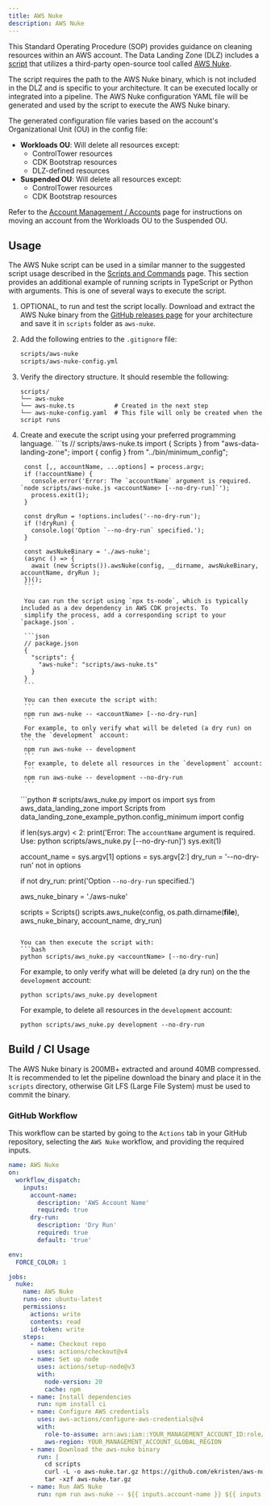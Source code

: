 ```yaml
---
title: AWS Nuke
description: AWS Nuke
---
```


This Standard Operating Procedure (SOP) provides guidance on cleaning resources within an AWS account. The Data Landing
Zone (DLZ) includes a [script](/reference/scripts-commands#available-scripts) that utilizes a third-party open-source
tool called [AWS Nuke](https://github.com/ekristen/aws-nuke).

The script requires the path to the AWS Nuke binary, which is not included in the DLZ and is specific to your
architecture. It can be executed locally or integrated into a pipeline. The AWS Nuke configuration YAML file will be
generated and used by the script to execute the AWS Nuke binary.

The generated configuration file varies based on the account's Organizational Unit (OU) in the config file:
- **Workloads OU**: Will delete all resources except:
    - ControlTower resources
    - CDK Bootstrap resources
    - DLZ-defined resources
- **Suspended OU**: Will delete all resources except:
    - ControlTower resources
    - CDK Bootstrap resources

Refer to the [Account Management / Accounts](/components/account-management/accounts#suspended-ou) page for instructions
on moving an account from the Workloads OU to the Suspended OU.

## Usage

The AWS Nuke script can be used in a similar manner to the suggested script usage described in the
[Scripts and Commands](/reference/scripts-commands) page. This section provides an additional example of running
scripts in TypeScript or Python with arguments. This is one of several ways to execute the script.

1. OPTIONAL, to run and test the script locally. Download and extract the AWS Nuke binary from the
[GitHub releases page](https://github.com/ekristen/aws-nuke/releases) for your architecture and
save it in `scripts` folder as `aws-nuke`.
2. Add the following entries to the `.gitignore` file:
    ```bash
    scripts/aws-nuke
    scripts/aws-nuke-config.yml
    ```
3. Verify the directory structure. It should resemble the following:
    ```
    scripts/
    └── aws-nuke
    └── aws-nuke.ts           # Created in the next step
    └── aws-nuke-config.yaml  # This file will only be created when the script runs
    ```
4. Create and execute the script using your preferred programming language.
    <DualCode>
      <Fragment slot="ts">
        ```ts
        // scripts/aws-nuke.ts
        import { Scripts } from "aws-data-landing-zone";
        import { config } from "../bin/minimum_config";

        const [,, accountName, ...options] = process.argv;
        if (!accountName) {
          console.error('Error: The `accountName` argument is required. `node scripts/aws-nuke.js <accountName> [--no-dry-run]`');
          process.exit(1);
        }

        const dryRun = !options.includes('--no-dry-run');
        if (!dryRun) {
          console.log('Option `--no-dry-run` specified.');
        }

        const awsNukeBinary = './aws-nuke';
        (async () => {
          await (new Scripts()).awsNuke(config, __dirname, awsNukeBinary, accountName, dryRun );
        })();
        ```

        You can run the script using `npx ts-node`, which is typically included as a dev dependency in AWS CDK projects. To
        simplify the process, add a corresponding script to your `package.json`.

        ```json
        // package.json
        {
          "scripts": {
            "aws-nuke": "scripts/aws-nuke.ts"
          }
        }
        ```

        You can then execute the script with:
        ```
        npm run aws-nuke -- <accountName> [--no-dry-run]
        ```
        For example, to only verify what will be deleted (a dry run) on the the `development` account:
        ```
        npm run aws-nuke -- development
        ```
        For example, to delete all resources in the `development` account:
        ```
        npm run aws-nuke -- development --no-dry-run
        ```

      </Fragment>
      <Fragment slot="python">
      ```python
      # scripts/aws_nuke.py
      import os
      import sys
      from aws_data_landing_zone import Scripts
      from data_landing_zone_example_python.config_minimum import config

      if len(sys.argv) < 2:
          print('Error: The `accountName` argument is required. Use: python scripts/aws_nuke.py <accountName> [--no-dry-run]')
          sys.exit(1)

      account_name = sys.argv[1]
      options = sys.argv[2:]
      dry_run = '--no-dry-run' not in options

      if not dry_run:
          print('Option `--no-dry-run` specified.')

      aws_nuke_binary = './aws-nuke'

      scripts = Scripts()
      scripts.aws_nuke(config, os.path.dirname(__file__), aws_nuke_binary, account_name, dry_run)
      ```

      You can then execute the script with:
      ```bash
      python scripts/aws_nuke.py <accountName> [--no-dry-run]
      ```
      For example, to only verify what will be deleted (a dry run) on the the `development` account:
      ```
      python scripts/aws_nuke.py development
      ```
      For example, to delete all resources in the `development` account:
      ```
      python scripts/aws_nuke.py development --no-dry-run
      ```
      </Fragment>
    </DualCode>

## Build / CI Usage

The AWS Nuke binary is 200MB+ extracted and around 40MB compressed. It is recommended to let the pipeline download the
binary and place it in the `scripts` directory, otherwise Git LFS (Large File System) must be used to commit the binary.

### GitHub Workflow

This workflow can be started by going to the `Actions` tab in your GitHub repository, selecting the `AWS Nuke` workflow,
and providing the required inputs.

```yml
name: AWS Nuke
on:
  workflow_dispatch:
    inputs:
      account-name:
        description: 'AWS Account Name'
        required: true
      dry-run:
        description: 'Dry Run'
        required: true
        default: 'true'

env:
  FORCE_COLOR: 1

jobs:
  nuke:
    name: AWS Nuke
    runs-on: ubuntu-latest
    permissions:
      actions: write
      contents: read
      id-token: write
    steps:
      - name: Checkout repo
        uses: actions/checkout@v4
      - name: Set up node
        uses: actions/setup-node@v3
        with:
          node-version: 20
          cache: npm
      - name: Install dependencies
        run: npm install ci
      - name: Configure AWS credentials
        uses: aws-actions/configure-aws-credentials@v4
        with:
          role-to-assume: arn:aws:iam::YOUR_MANAGEMENT_ACCOUNT_ID:role/dlz-global-git-hub-deploy-role
          aws-region: YOUR_MANAGEMENT_ACCOUNT_GLOBAL_REGION
      - name: Download the aws-nuke binary
        run: |
          cd scripts
          curl -L -o aws-nuke.tar.gz https://github.com/ekristen/aws-nuke/releases/download/v3.44.0/aws-nuke-v3.44.0-linux-amd64.tar.gz
          tar -xzf aws-nuke.tar.gz
      - name: Run AWS Nuke
        run: npm run aws-nuke -- ${{ inputs.account-name }} ${{ inputs.dry-run == 'false' && '--no-dry-run' || '' }}
```
